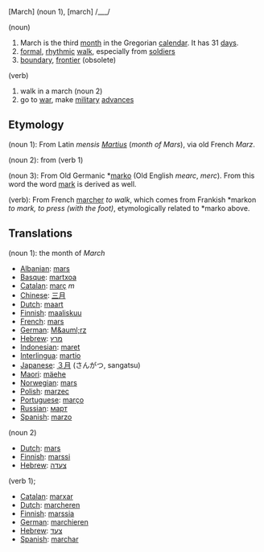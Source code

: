 [March] (noun 1), [march] /___/

(noun)

#March is the third [[month]] in the Gregorian [[calendar]]. It has 31 [[day]]s.
#[[formal]], [[rhythmic]] [[walk]], especially from [[soldier]]s
#[[boundary]], [[frontier]] (obsolete)

(verb)

#walk in a march (noun 2)
#go to [[war]], make [[military]] [[advance]]s

==Etymology==
(noun 1): From Latin ''mensis [[Martius]]'' (''month of Mars''), via old French ''Marz''.

(noun 2): from (verb 1)

(noun 3): From Old Germanic *[[marko]] (Old English ''mearc'', ''merc''). From this word the word [[mark]] is derived as well.

(verb): From French [[marcher]] ''to walk'', which comes from Frankish *markon ''to mark, to press (with the foot)'', etymologically related to *marko above.

==Translations==
(noun 1): the month of ''March''
*[[Albanian]]: [[mars]]
*[[Basque]]: [[martxoa]]
*[[Catalan]]: [[març]] ''m''
*[[Chinese]]: [[三月]]
*[[Dutch]]: [[maart]]
*[[Finnish]]: [[maaliskuu]]
*[[French]]: [[mars]]
*[[German]]: [[M&auml;rz]]
*[[Hebrew]]: [[מרץ]]
*[[Indonesian]]: [[maret]]
*[[Interlingua]]: [[martio]]
*[[Japanese]]: [[３月]] (さんがつ, sangatsu)
*[[Maori]]: [[mäehe]]
*[[Norwegian]]: [[mars]]
*[[Polish]]: [[marzec]]
*[[Portuguese]]: [[março]]
*[[Russian]]: [[март]]
*[[Spanish]]: [[marzo]]

(noun 2)
*[[Dutch]]: [[mars]]
*[[Finnish]]: [[marssi]]
*[[Hebrew]]: [[צעדה]]

(verb 1);
*[[Catalan]]: [[marxar]]
*[[Dutch]]: [[marcheren]]
*[[Finnish]]: [[marssia]]
*[[German]]: [[marchieren]]
*[[Hebrew]]: [[צעד]]
*[[Spanish]]: [[marchar]]